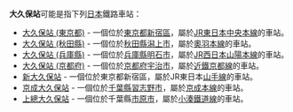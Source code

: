 '''大久保站'''可能是指下列[[日本|日本]]鐵路車站：
*[[大久保站_(東京都)|大久保站 (東京都)]] - 一個位於[[東京都|東京都]][[新宿區|新宿區]]，屬於[[東日本旅客鐵道|JR東日本]][[中央本線|中央本線]]的車站。
*[[大久保站_(秋田縣)|大久保站 (秋田縣)]] - 一個位於[[秋田縣|秋田縣]][[潟上市|潟上市]]，屬於[[奧羽本線|奧羽本線]]的車站。
*[[大久保站_(兵庫縣)|大久保站 (兵庫縣)]] - 一個位於[[兵庫縣|兵庫縣]][[明石市|明石市]]，屬於[[西日本旅客鐵道|JR西日本]][[山陽本線|山陽本線]]的車站。
*[[大久保站_(京都府)|大久保站 (京都府)]] - 一個位於[[京都府|京都府]][[宇治市|宇治市]]，屬於[[近鐵京都線|近鐵京都線]]的車站。
*[[新大久保站|新大久保站]] - 一個位於東京都新宿區，屬於JR東日本[[山手線|山手線]]的車站。
*[[京成大久保站|京成大久保站]] - 一個位於[[千葉縣|千葉縣]][[習志野市|習志野市]]，屬於[[京成本線|京成本線]]的車站。
*[[上總大久保站|上總大久保站]] - 一個位於千葉縣[[市原市|市原市]]，屬於[[小湊鐵道線|小湊鐵道線]]的車站。

{{disambig|Cat=四字車站名消歧义}}